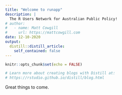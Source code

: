 ```yaml
---
title: "Welcome to runapp"
description: |
  The R Users Network for Australian Public Policy!
# author:
#   - name: Matt Cowgill 
#     url: https://mattcowgill.com
date: 12-10-2020
output:
  distill::distill_article:
    self_contained: false
---
```


```r
knitr::opts_chunk$set(echo = FALSE)

# Learn more about creating blogs with Distill at:
# https://rstudio.github.io/distill/blog.html

```

Great things to come.
